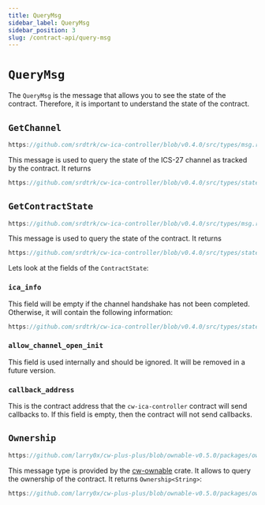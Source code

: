 ```yaml
---
title: QueryMsg
sidebar_label: QueryMsg
sidebar_position: 3
slug: /contract-api/query-msg
---
```


# `QueryMsg`

The `QueryMsg` is the message that allows you to see the state of the contract. Therefore, it is important to
understand the state of the contract.

## `GetChannel`

```rust reference
https://github.com/srdtrk/cw-ica-controller/blob/v0.4.0/src/types/msg.rs#L103-L105
```

This message is used to query the state of the ICS-27 channel as tracked by the contract. It returns

```rust reference
https://github.com/srdtrk/cw-ica-controller/blob/v0.4.0/src/types/state.rs#L156-L164
```

## `GetContractState`

```rust reference
https://github.com/srdtrk/cw-ica-controller/blob/v0.4.0/src/types/msg.rs#L106-L108
```

This message is used to query the state of the contract. It returns

```rust reference
https://github.com/srdtrk/cw-ica-controller/blob/v0.4.0/src/types/state.rs#L31-L45
```

Lets look at the fields of the `ContractState`:

### `ica_info`

This field will be empty if the channel handshake has not been completed. Otherwise, it will contain the
following information:

```rust reference
https://github.com/srdtrk/cw-ica-controller/blob/v0.4.0/src/types/state.rs#L109-L115
```

### `allow_channel_open_init`

This field is used internally and should be ignored. It will be removed in a future version.

### `callback_address`

This is the contract address that the `cw-ica-controller` contract will send callbacks to. If this field is empty,
then the contract will not send callbacks.

## `Ownership`

```rust reference
https://github.com/larry0x/cw-plus-plus/blob/ownable-v0.5.0/packages/ownable/derive/src/lib.rs#L142-L144
```

This message type is provided by the [cw-ownable](https://crates.io/crates/cw-ownable) crate. It allows to query
the ownership of the contract. It returns `Ownership<String>`:

```rust reference
https://github.com/larry0x/cw-plus-plus/blob/ownable-v0.5.0/packages/ownable/src/lib.rs#L14-L29
```
